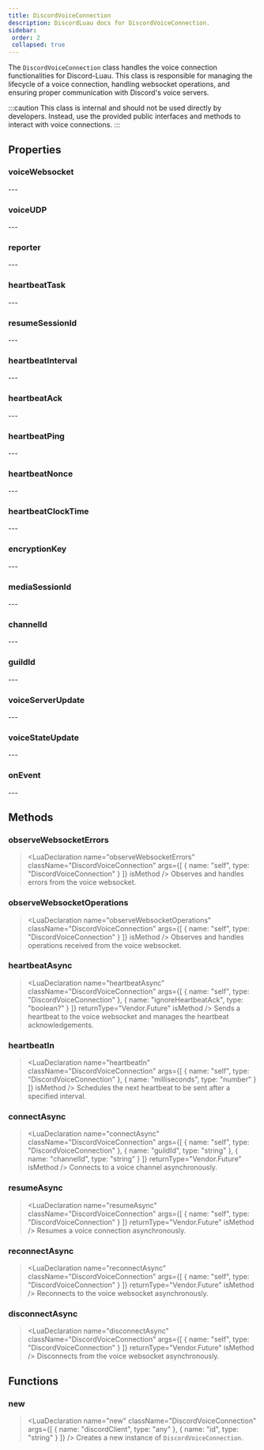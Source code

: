 ```yaml
---
title: DiscordVoiceConnection
description: DiscordLuau docs for DiscordVoiceConnection.
sidebar:
 order: 2
 collapsed: true
---
```

[//]: # (This file was automatically compiled through the Generator luau code under this repository)
[//]: # (if you want to edit the documentation of discord-luau, please write changes)
[//]: # (to the discord-luau repository itself, we extract the comments from discord-luau and translate)
[//]: # (them into markdown files that Nextra can interpret!)

[//]: # (----- DOCUMENT IMPORTS ----- )


[//]: # (----- DOCUMENT DESCRIPTION ----- )

The `DiscordVoiceConnection` class handles the voice connection functionalities for Discord-Luau. This class is responsible for managing the lifecycle of a voice connection, handling websocket operations, and ensuring proper communication with Discord's voice servers.

:::caution
This class is internal and should not be used directly by developers. Instead, use the provided public interfaces and methods to interact with voice connections.
:::

[//]: # (----- DOCUMENT PROPERTIES ----- )

## Properties

### voiceWebsocket

<LuaProperty name="DiscordVoiceConnection.voiceWebsocket" type="Network.DiscordWebsocket" />
---
	
### voiceUDP

<LuaProperty name="DiscordVoiceConnection.voiceUDP" type="Network.VoiceUDP" />
---
	
### reporter

<LuaProperty name="DiscordVoiceConnection.reporter" type="Vendor.Console" />
---
	
### heartbeatTask

<LuaProperty name="DiscordVoiceConnection.heartbeatTask" type="thread?" />
---
	
### resumeSessionId

<LuaProperty name="DiscordVoiceConnection.resumeSessionId" type="string" />
---
	
### heartbeatInterval

<LuaProperty name="DiscordVoiceConnection.heartbeatInterval" type="number" />
---
	
### heartbeatAck

<LuaProperty name="DiscordVoiceConnection.heartbeatAck" type="boolean?" />
---
	
### heartbeatPing

<LuaProperty name="DiscordVoiceConnection.heartbeatPing" type="number?" />
---
	
### heartbeatNonce

<LuaProperty name="DiscordVoiceConnection.heartbeatNonce" type="number?" />
---
	
### heartbeatClockTime

<LuaProperty name="DiscordVoiceConnection.heartbeatClockTime" type="number?" />
---
	
### encryptionKey

<LuaProperty name="DiscordVoiceConnection.encryptionKey" type="buffer" />
---
	
### mediaSessionId

<LuaProperty name="DiscordVoiceConnection.mediaSessionId" type="string" />
---
	
### channelId

<LuaProperty name="DiscordVoiceConnection.channelId" type="string" />
---
	
### guildId

<LuaProperty name="DiscordVoiceConnection.guildId" type="string" />
---
	
### voiceServerUpdate

<LuaProperty name="DiscordVoiceConnection.voiceServerUpdate" type="{ endpoint: string, token: string, guildId: string }" />
---
	
### voiceStateUpdate

<LuaProperty name="DiscordVoiceConnection.voiceStateUpdate" type="{ sessionId: string }" />
---
	
### onEvent

<LuaProperty name="DiscordVoiceConnection.onEvent" type="Vendor.Signal" />
---
	

[//]: # (----- DOCUMENT METHODS ----- )

## Methods

### observeWebsocketErrors

> <LuaDeclaration name="observeWebsocketErrors" className="DiscordVoiceConnection" args={[ { name: "self", type: "DiscordVoiceConnection" } ]} isMethod />
Observes and handles errors from the voice websocket.
### observeWebsocketOperations

> <LuaDeclaration name="observeWebsocketOperations" className="DiscordVoiceConnection" args={[ { name: "self", type: "DiscordVoiceConnection" } ]} isMethod />
Observes and handles operations received from the voice websocket.
### heartbeatAsync

> <LuaDeclaration name="heartbeatAsync" className="DiscordVoiceConnection" args={[ { name: "self", type: "DiscordVoiceConnection" }, { name: "ignoreHeartbeatAck", type: "boolean?" } ]} returnType="Vendor.Future" isMethod />
Sends a heartbeat to the voice websocket and manages the heartbeat acknowledgements.
### heartbeatIn

> <LuaDeclaration name="heartbeatIn" className="DiscordVoiceConnection" args={[ { name: "self", type: "DiscordVoiceConnection" }, { name: "milliseconds", type: "number" } ]} isMethod />
Schedules the next heartbeat to be sent after a specified interval.
### connectAsync

> <LuaDeclaration name="connectAsync" className="DiscordVoiceConnection" args={[ { name: "self", type: "DiscordVoiceConnection" }, { name: "guildId", type: "string" }, { name: "channelId", type: "string" } ]} returnType="Vendor.Future" isMethod />
Connects to a voice channel asynchronously.
### resumeAsync

> <LuaDeclaration name="resumeAsync" className="DiscordVoiceConnection" args={[ { name: "self", type: "DiscordVoiceConnection" } ]} returnType="Vendor.Future" isMethod />
Resumes a voice connection asynchronously.
### reconnectAsync

> <LuaDeclaration name="reconnectAsync" className="DiscordVoiceConnection" args={[ { name: "self", type: "DiscordVoiceConnection" } ]} returnType="Vendor.Future" isMethod />
Reconnects to the voice websocket asynchronously.
### disconnectAsync

> <LuaDeclaration name="disconnectAsync" className="DiscordVoiceConnection" args={[ { name: "self", type: "DiscordVoiceConnection" } ]} returnType="Vendor.Future" isMethod />
Disconnects from the voice websocket asynchronously.

[//]: # (----- DOCUMENT FUNCTIONS ----- )

## Functions

### new

> <LuaDeclaration name="new" className="DiscordVoiceConnection" args={[ { name: "discordClient", type: "any" }, { name: "id", type: "string" } ]} />
Creates a new instance of `DiscordVoiceConnection`.

